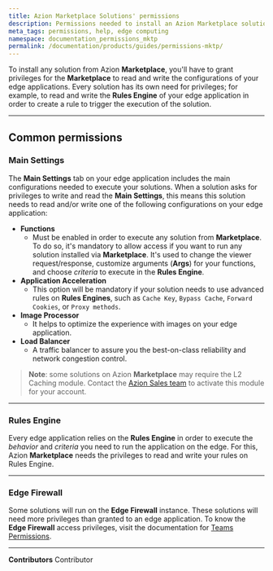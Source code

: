 ```yaml
---
title: Azion Marketplace Solutions' permissions
description: Permissions needed to install an Azion Marketplace solution.
meta_tags: permissions, help, edge computing
namespace: documentation_permissions_mktp
permalink: /documentation/products/guides/permissions-mktp/
---
```


To install any solution from Azion **Marketplace**, you'll have to grant privileges for the **Marketplace** to read and write the configurations of your edge applications. Every solution has its own need for privileges; for example, to read and write the **Rules Engine** of your edge application in order to create a rule to trigger the execution of the solution.

---

## Common permissions

### Main Settings

The **Main Settings** tab on your edge application includes the main configurations needed to execute your solutions. When a solution asks for privileges to write and read the **Main Settings**, this means this solution needs to read and/or write one of the following configurations on your edge application:

- **Functions**
    - Must be enabled in order to execute any solution from **Marketplace**. To do so, it's mandatory to allow access if you want to run any solution installed via **Marketplace**. It's used to change the viewer request/response, customize arguments (**Args**) for your functions, and choose *criteria* to execute in the **Rules Engine**.
- **Application Acceleration**
    - This option will be mandatory if your solution needs to use advanced rules on **Rules Engines**, such as `Cache Key`, `Bypass Cache`, `Forward Cookies`, or `Proxy methods`.
- **Image Processor**
    - It helps to optimize the experience with images on your edge application.
- **Load Balancer**
    - A traffic balancer to assure you the best-on-class reliability and network congestion control.

> **Note**: some solutions on Azion **Marketplace** may require the L2 Caching module. Contact the [Azion Sales team](https://www.azion.com/en/contact-sales/) to activate this module for your account.

---

### Rules Engine

Every edge application relies on the **Rules Engine** in order to execute the *behavior* and *criteria* you need to run the application on the edge. For this, Azion **Marketplace** needs the privileges to read and write your rules on Rules Engine.

---

### Edge Firewall

Some solutions will run on the **Edge Firewall** instance. These solutions will need more privileges than granted to an edge application. To know the **Edge Firewall** access privileges, visit the documentation for [Teams Permissions](/en/documentation/products/accounts/teams-permissions/).



---


**Contributors** <ContributorList>Contributor</ContributorList>
